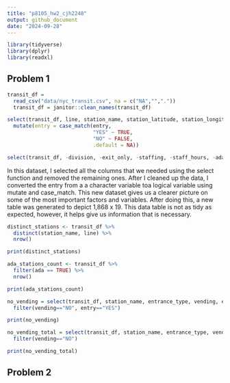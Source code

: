 ```yaml
---
title: "p8105_hw2_cjh2248"
output: github_document
date: "2024-09-28"
---
```


```r
library(tidyverse)
library(dplyr)
library(readxl)
```

## Problem 1
```r
transit_df = 
  read_csv("data/nyc_transit.csv", na = c("NA","","."))
  transit_df = janitor::clean_names(transit_df)
```

```r
select(transit_df, line, station_name, station_latitude, station_longitude, starts_with("route"), entry, vending, entrance_type, ada) |>
  mutate(entry = case_match(entry, 
                            "YES" ~ TRUE, 
                            "NO" ~ FALSE, 
                            .default = NA))

select(transit_df, -division, -exit_only, -staffing, -staff_hours, -ada_notes, -free_crossover, -north_south_street, -east_west_street, -corner, -entrance_latitude, -entrance_longitude, -station_location,-entrance_location)
```

In this dataset, I selected all the columns that we needed using the select function and removed the remaining ones. After I cleaned up the data, I converted the entry from a a character variable toa logical variable using mutate and case_match. This new dataset gives us a clearer picture on some of the most important factors and variables. After doing this,  a new table was generated to depict 1,868 x 19. This data table is not as tidy as expected, however, it helps give us information that is necessary. 

```r
distinct_stations <- transit_df %>%
  distinct(station_name, line) %>%
  nrow()
```

```r
print(distinct_stations)
```
```r
ada_stations_count <- transit_df %>%
  filter(ada == TRUE) %>%
  nrow()

```
```r
print(ada_stations_count)
```

```r
no_vending = select(transit_df, station_name, entrance_type, vending, entry) %>% distinct(station_name, .keep_all=TRUE)  %>%  
  filter(vending=="NO", entry=="YES")

print(no_vending)
```

```r
no_vending_total = select(transit_df, station_name, entrance_type, vending, entry) %>% distinct(station_name, .keep_all=TRUE)  %>%  
  filter(vending=="NO")

print(no_vending_total)
```

## Problem 2 





